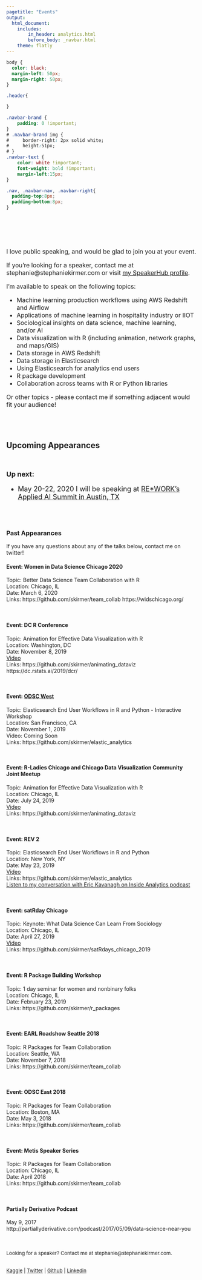 ```yaml
---
pagetitle: "Events"
output: 
  html_document:
    includes:
        in_header: analytics.html
        before_body: _navbar.html
    theme: flatly
---
```



```css
body {
  color: black;
  margin-left: 50px;
  margin-right: 50px;
}

.header{

}

.navbar-brand {
    padding: 0 !important;
}
# .navbar-brand img {
#     border-right: 2px solid white;
#     height:51px;
# }
.navbar-text {
    color: white !important;
    font-weight: bold !important;
    margin-left:15px;
}

.nav, .navbar-nav, .navbar-right{
  padding-top:8px;
  padding-bottom:8px;
}

```


<BR>
<BR>
<BR>
</font>
<br>
<font size = 3> 

I love public speaking, and would be glad to join you at your event. 

If you're looking for a speaker, contact me at stephanie@stephaniekirmer.com or visit [my SpeakerHub profile](https://speakerhub.com/speaker/stephanie-kirmer).


I'm available to speak on the following topics:  

* Machine learning production workflows using AWS Redshift and Airflow  
* Applications of machine learning in hospitality industry or IIOT   
* Sociological insights on data science, machine learning, and/or AI  
* Data visualization with R (including animation, network graphs, and maps/GIS)  
* Data storage in AWS Redshift   
* Data storage in Elasticsearch    
* Using Elasticsearch for analytics end users  
* R package development  
* Collaboration across teams with R or Python libraries  

Or other topics - please contact me if something adjacent would fit your audience! 

<BR>
<BR>

</font>

## Upcoming Appearances 

<BR>
<font size = 4>

<B>Up next:</b>  

<ul>
<li>May 20-22, 2020 I will be speaking at [RE*WORK's Applied AI Summit in Austin, TX](https://www.re-work.co/events/applied-ai-summit-texas-2020) </li>
</ul>


</font>
<BR>
<BR>

### Past Appearances 

If you have any questions about any of the talks below, contact me on twitter! 

#### Event: Women in Data Science Chicago 2020  
Topic: Better Data Science Team Collaboration with R    
Location: Chicago, IL   
Date: March 6, 2020    
Links: https://github.com/skirmer/team_collab 
https://widschicago.org/  

<BR>


#### Event: DC R Conference  
Topic: Animation for Effective Data Visualization with R    
Location: Washington, DC    
Date: November 8, 2019  
[Video](https://youtu.be/tfpa_QYHebQ)   
Links: https://github.com/skirmer/animating_dataviz  
https://dc.rstats.ai/2019/dcr/  

<BR>

#### Event: <a href="https://odsc.com/california/">ODSC West</a>  
Topic: Elasticsearch End User Workflows in R and Python - Interactive Workshop   
Location: San Francisco, CA  
Date: November 1, 2019   
Video: Coming Soon  
Links: https://github.com/skirmer/elastic_analytics  

<BR>

#### Event: R-Ladies Chicago and Chicago Data Visualization Community Joint Meetup  
Topic: Animation for Effective Data Visualization with R   
Location: Chicago, IL  
Date: July 24, 2019  
[Video](https://youtu.be/KWECmB0LUqU)    
Links: https://github.com/skirmer/animating_dataviz    

<BR>

#### Event: REV 2  
Topic: Elasticsearch End User Workflows in R and Python   
Location: New York, NY  
Date: May 23, 2019  
[Video](https://dominodatalab.wistia.com/medias/i0f5by0f4q)  
Links: https://github.com/skirmer/elastic_analytics    
[Listen to my conversation with Eric Kavanagh on Inside Analytics podcast](https://insideanalysis.com/insights-from-domino-data-labs-2019-rev2-conference/)  

<BR>

#### Event: satRday Chicago  
Topic: Keynote: What Data Science Can Learn From Sociology  
Location: Chicago, IL  
Date: April 27, 2019   
[Video](https://www.youtube.com/watch?v=quFhQvizBE8&feature=youtu.be&t=1095)    
Links: https://github.com/skirmer/satRdays_chicago_2019  

<BR>

#### Event: R Package Building Workshop  
Topic: 1 day seminar for women and nonbinary folks  
Location: Chicago, IL  
Date: February 23, 2019  
Links: https://github.com/skirmer/r_packages  

<BR>

#### Event: EARL Roadshow Seattle 2018  
Topic: R Packages for Team Collaboration  
Location: Seattle, WA  
Date: November 7, 2018    
Links: https://github.com/skirmer/team_collab 

<BR>

#### Event: ODSC East 2018  
Topic: R Packages for Team Collaboration  
Location: Boston, MA  
Date: May 3, 2018    
Links: https://github.com/skirmer/team_collab  

<BR>

#### Event: Metis Speaker Series  
Topic: R Packages for Team Collaboration  
Location: Chicago, IL  
Date: April 2018    
Links: https://github.com/skirmer/team_collab  

<BR>

#### Partially Derivative Podcast   
May 9, 2017   
http://partiallyderivative.com/podcast/2017/05/09/data-science-near-you  


</font>
<br><BR>
<font size = 2> Looking for a speaker? Contact me at stephanie@stephaniekirmer.com. 


<BR> [Kaggle](http://www.kaggle.com/skirmer) | [Twitter](https://twitter.com/data_stephanie) | [Github](http://github.com/skirmer) | [Linkedin](http://linkedin.com/in/skirmer)

</font>
